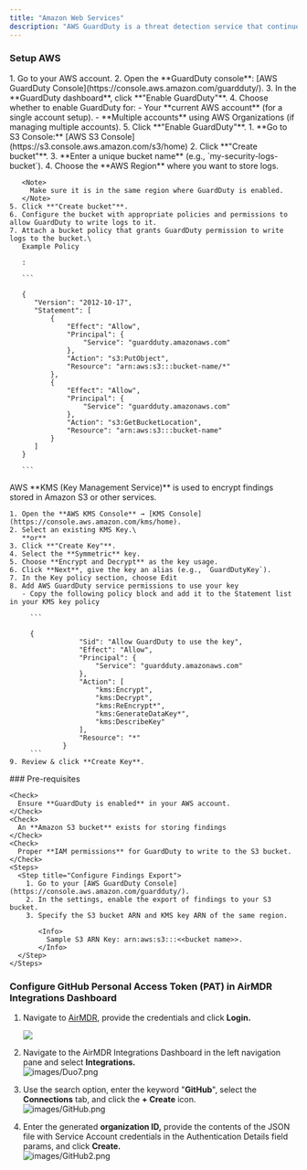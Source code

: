 ```yaml
---
title: "Amazon Web Services"
description: "AWS GuardDuty is a threat detection service that continuously monitors your AWS accounts and workloads for malicious activity and unauthorized behavior. It helps you identify and respond to potential security threats."
---
```


### **Setup AWS**

<Steps>
  <Step title="Enable AWS GuardDuty">
    1. Go to your AWS account.
    2. Open the **GuardDuty console**: [AWS GuardDuty Console](https://console.aws.amazon.com/guardduty/).
    3. In the **GuardDuty dashboard**, click **"Enable GuardDuty"**.
    4. Choose whether to enable GuardDuty for:
       - Your **current AWS account** (for a single account setup).
       - **Multiple accounts** using AWS Organizations (if managing multiple accounts).
    5. Click **"Enable GuardDuty"**.
  </Step>
  <Step title="Set Up an S3 Bucket for Log Storage in AWS">
    1. **Go to S3 Console:** [AWS S3 Console](https://s3.console.aws.amazon.com/s3/home)
    2. Click **"Create bucket"**.
    3. **Enter a unique bucket name** (e.g., `my-security-logs-bucket`).
    4. Choose the **AWS Region** where you want to store logs.

       <Note>
         Make sure it is in the same region where GuardDuty is enabled.
       </Note>
    5. Click **"Create bucket"**.
    6. Configure the bucket with appropriate policies and permissions to allow GuardDuty to write logs to it.
    7. Attach a bucket policy that grants GuardDuty permission to write logs to the bucket.\
       Example Policy

       :

       ```
       
       {
          "Version": "2012-10-17",
          "Statement": [
              {
                  "Effect": "Allow",
                  "Principal": {
                      "Service": "guardduty.amazonaws.com"
                  },
                  "Action": "s3:PutObject",
                  "Resource": "arn:aws:s3:::bucket-name/*"
              },
              {
                  "Effect": "Allow",
                  "Principal": {
                      "Service": "guardduty.amazonaws.com"
                  },
                  "Action": "s3:GetBucketLocation",
                  "Resource": "arn:aws:s3:::bucket-name"
              }
          ]
       }
       
       ```
  </Step>
  <Step title="Configure a KMS Key Policy for AWS GuardDuty">
    AWS **KMS (Key Management Service)** is used to encrypt findings stored in Amazon S3 or other services.

    1. Open the **AWS KMS Console** → [KMS Console](https://console.aws.amazon.com/kms/home).
    2. Select an existing KMS Key.\
       **or**
    3. Click **"Create Key"**.
    4. Select the **Symmetric** key.
    5. Choose **Encrypt and Decrypt** as the key usage.
    6. Click **Next**, give the key an alias (e.g., `GuardDutyKey`).
    7. In the Key policy section, choose Edit
    8. Add AWS GuardDuty service permissions to use your key
       - Copy the following policy block and add it to the Statement list in your KMS key policy

         ```
         
         {
                     "Sid": "Allow GuardDuty to use the key",
                     "Effect": "Allow",
                     "Principal": {
                         "Service": "guardduty.amazonaws.com"
                     },
                     "Action": [
                         "kms:Encrypt",
                         "kms:Decrypt",
                         "kms:ReEncrypt*",
                         "kms:GenerateDataKey*",
                         "kms:DescribeKey"
                     ],
                     "Resource": "*"
                 }
         ```
    9. Review & click **Create Key**.
  </Step>
  <Step title="Enable GuardDuty Findings Export to Amazon S3">
    ### Pre-requisites

    <Check>
      Ensure **GuardDuty is enabled** in your AWS account.
    </Check>
    <Check>
      An **Amazon S3 bucket** exists for storing findings
    </Check>
    <Check>
      Proper **IAM permissions** for GuardDuty to write to the S3 bucket.
    </Check>
    <Steps>
      <Step title="Configure Findings Export">
        1. Go to your [AWS GuardDuty Console](https://console.aws.amazon.com/guardduty/).
        2. In the settings, enable the export of findings to your S3 bucket.
        3. Specify the S3 bucket ARN and KMS key ARN of the same region.

           <Info>
             Sample S3 ARN Key: arn:aws:s3:::<<bucket name>>.
           </Info>
      </Step>
    </Steps>
  </Step>
</Steps>

### Configure **GitHub Personal Access Token (PAT)** in AirMDR Integrations Dashboard

1. Navigate to [AirMDR](https://app.airmdr.com/auth/login), provide the credentials and click **Login.**

   ![](/images/Datadog11.png)
2. Navigate to the AirMDR Integrations Dashboard in the left navigation pane and select **Integrations.**\
   ![images/Duo7.png](/images/Duo7.png)
3. Use the search option, enter the keyword "**GitHub**", select the **Connections** tab, and click the **\+ Create** icon.\
   ![images/GitHub.png](/images/GitHub.png)
4. Enter the generated **organization ID,** provide the contents of the JSON file with Service Account credentials in the Authentication Details field params, and click **Create.**\
   ![images/GitHub2.png](/images/GitHub2.png)